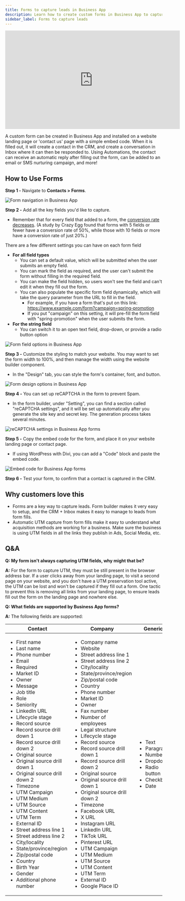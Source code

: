 ```yaml
---
title: Forms to capture leads in Business App
description: Learn how to create custom forms in Business App to capture leads and conversations in your CRM.
sidebar_label: Forms to capture leads
---
```


<iframe src="https://www.youtube-nocookie.com/embed/VD1JMKgIZrk" width="560" height="315" frameBorder="0" allowFullScreen></iframe>

A custom form can be created in Business App and installed on a website landing page or 'contact us' page with a simple embed code. When it is filled out, it will create a contact in the CRM, and create a conversation in Inbox where it can then be responded to. Using Automations, the contact can receive an automatic reply after filling out the form, can be added to an email or SMS nurturing campaign, and more!

## How to Use Forms

**Step 1 -** Navigate to **Contacts > Forms**.

![Form navigation in Business App](./img/forms-to-capture-leads/form-navigation.jpg)

**Step 2 -** Add all the key fields you'd like to capture.

* Remember that for every field that added to a form, the [conversion rate decreases](https://medium.com/@raminzamani/how-many-fields-should-you-have-on-a-form-4a3447661209#:~:text=Here%20are%20some%20other%20stats,conversion%20rate%20of%20just%2020%25.). (A study by Crazy Egg found that forms with 5 fields or fewer have a conversion rate of 50%, while those with 10 fields or more have a conversion rate of just 20%.)

There are a few different settings you can have on each form field

* **For all field types**
  * You can set a default value, which will be submitted when the user submits an empty field.
  * You can mark the field as required, and the user can't submit the form without filling in the required field.
  * You can make the field hidden, so users won't see the field and can't edit it when they fill out the form.
  * You can also populate the specific form field dynamically, which will take the query parameter from the URL to fill in the field.
    * For example, if you have a form that's put on this link: https://www.example.com/form?campaign=spring-promotion
    * If you put "campaign" on this setting, it will pre-fill the form field with "spring-promotion" when the user submits the form.
* **For the string field**
  * You can switch it to an open text field, drop-down, or provide a radio button option

![Form field options in Business App](./img/forms-to-capture-leads/form-fields.jpg)

**Step 3 -** Customize the styling to match your website. You may want to set the form width to 100%, and then manage the width using the website builder component.

* In the "Design" tab, you can style the form's container, font, and button.

![Form design options in Business App](./img/forms-to-capture-leads/form-design.jpg)

**Step 4 -** You can set up reCAPTCHA in the form to prevent Spam.

* In the form builder, under "Setting", you can find a section called "reCAPTCHA settings", and it will be set up automatically after you generate the site key and secret key. The generation process takes several minutes.

![reCAPTCHA settings in Business App forms](./img/forms-to-capture-leads/recaptcha.jpg)

**Step 5 -** Copy the embed code for the form, and place it on your website landing page or contact page.

* If using WordPress with Divi, you can add a "Code" block and paste the embed code.

![Embed code for Business App forms](./img/forms-to-capture-leads/embed-code.jpg)

**Step 6 -** Test your form, to confirm that a contact is captured in the CRM.

## Why customers love this

* Forms are a key way to capture leads. Form builder makes it very easy to setup, and the CRM + Inbox makes it easy to manage to leads from form fills.
* Automatic UTM capture from form fills make it easy to understand what acquisition methods are working for a business. Make sure the business is using UTM fields in all the links they publish in Ads, Social Media, etc.

## Q&A

**Q: My form isn't always capturing UTM fields, why might that be?**

**A:** For the form to capture UTM, they must be still present in the browser address bar. If a user clicks away from your landing page, to visit a second page on your website, and you don't have a UTM preservation tool active, the UTM can be lost and won't be captured if they fill out a form. One tactic to prevent this is removing all links from your landing page, to ensure leads fill out the form on the landing page and nowhere else.

**Q: What fields are supported by Business App forms?**

**A:** The following fields are supported:

| Contact | Company | Generic |
|---------|---------|----------|
| <ul><li>First name</li><li>Last name</li><li>Phone number</li><li>Email</li><li>Required</li><li>Market ID</li><li>Owner</li><li>Message</li><li>Job title</li><li>Role</li><li>Seniority</li><li>LinkedIn URL</li><li>Lifecycle stage</li><li>Record source</li><li>Record source drill down 1</li><li>Record source drill down 2</li><li>Original source</li><li>Original source drill down 1</li><li>Original source drill down 2</li><li>Timezone</li><li>UTM Campaign</li><li>UTM Medium</li><li>UTM Source</li><li>UTM Content</li><li>UTM Term</li><li>External ID</li><li>Street address line 1</li><li>Street address line 2</li><li>City/locality</li><li>State/province/region</li><li>Zip/postal code</li><li>Country</li><li>Birth Year</li><li>Gender</li><li>Additional phone number</li></ul> | <ul><li>Company name</li><li>Website</li><li>Street address line 1</li><li>Street address line 2</li><li>City/locality</li><li>State/province/region</li><li>Zip/postal code</li><li>Country</li><li>Phone number</li><li>Market ID</li><li>Owner</li><li>Fax number</li><li>Number of employees</li><li>Legal structure</li><li>Lifecycle stage</li><li>Record source</li><li>Record source drill down 1</li><li>Record source drill down 2</li><li>Original source</li><li>Original source drill down 1</li><li>Original source drill down 2</li><li>Timezone</li><li>Facebook URL</li><li>X URL</li><li>Instagram URL</li><li>LinkedIn URL</li><li>TikTok URL</li><li>Pinterest URL</li><li>UTM Campaign</li><li>UTM Medium</li><li>UTM Source</li><li>UTM Content</li><li>UTM Term</li><li>External ID</li><li>Google Place ID</li></ul> | <ul><li>Text</li><li>Paragraph</li><li>Number</li><li>Dropdown</li><li>Radio button</li><li>Checkbox</li><li>Date</li></ul> |